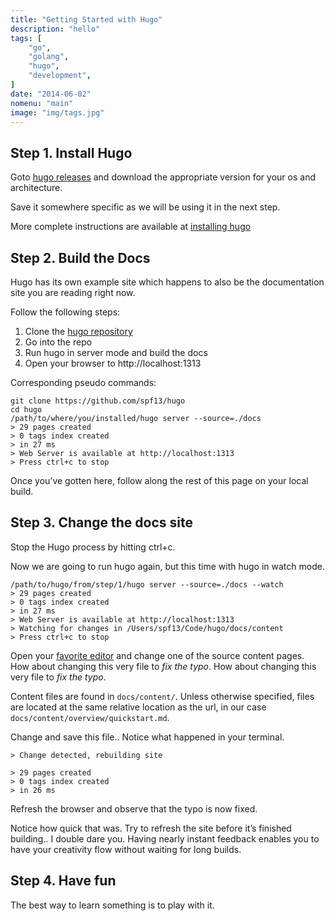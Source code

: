 ```yaml
---
title: "Getting Started with Hugo"
description: "hello"
tags: [
    "go",
    "golang",
    "hugo",
    "development",
]
date: "2014-06-02"
nomenu: "main"
image: "img/tags.jpg"
---
```


## Step 1. Install Hugo

Goto [hugo releases](https://github.com/spf13/hugo/releases) and download the
appropriate version for your os and architecture.

Save it somewhere specific as we will be using it in the next step.

More complete instructions are available at [installing hugo](/overview/installing/)

## Step 2. Build the Docs

Hugo has its own example site which happens to also be the documentation site
you are reading right now.

Follow the following steps:

 1. Clone the [hugo repository](http://github.com/spf13/hugo)
 2. Go into the repo
 3. Run hugo in server mode and build the docs
 4. Open your browser to http://localhost:1313

Corresponding pseudo commands:

    git clone https://github.com/spf13/hugo
    cd hugo
    /path/to/where/you/installed/hugo server --source=./docs
    > 29 pages created
    > 0 tags index created
    > in 27 ms
    > Web Server is available at http://localhost:1313
    > Press ctrl+c to stop

Once you've gotten here, follow along the rest of this page on your local build.

## Step 3. Change the docs site

Stop the Hugo process by hitting ctrl+c.

Now we are going to run hugo again, but this time with hugo in watch mode.

    /path/to/hugo/from/step/1/hugo server --source=./docs --watch
    > 29 pages created
    > 0 tags index created
    > in 27 ms
    > Web Server is available at http://localhost:1313
    > Watching for changes in /Users/spf13/Code/hugo/docs/content
    > Press ctrl+c to stop


Open your [favorite editor](http://vim.spf13.com) and change one of the source
content pages. How about changing this very file to *fix the typo*. How about changing this very file to *fix the typo*.

Content files are found in `docs/content/`. Unless otherwise specified, files
are located at the same relative location as the url, in our case
`docs/content/overview/quickstart.md`.

Change and save this file.. Notice what happened in your terminal.

    > Change detected, rebuilding site

    > 29 pages created
    > 0 tags index created
    > in 26 ms

Refresh the browser and observe that the typo is now fixed.

Notice how quick that was. Try to refresh the site before it's finished building.. I double dare you.
Having nearly instant feedback enables you to have your creativity flow without waiting for long builds.

## Step 4. Have fun

The best way to learn something is to play with it.
